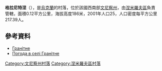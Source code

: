 {{coord|48|51|2|N|28|59|40|E|scale:30000|display=title}}

'''格拉尼特涅'''（{{lang-uk|Гранітне}}），是[[烏克蘭|烏克蘭]]的村落，位於該國西南部[[文尼察州|文尼察州]]，由[[涅米羅夫區|涅米羅夫區]]負責管轄，面積0.12平方公里，海拔高度186米，2001年人口25，人口密度每平方公里217.39人。

==參考資料==
*[http://w1.c1.rada.gov.ua/pls/z7502/A005?rdat1=16.08.2013&rf7571=2523 Гранітне]{{dead link|date=2018年3月 |bot=InternetArchiveBot |fix-attempted=yes }}
* [http://weather.in.ua/ua/vinnickaja/5818 Погода в селі Гранітне] {{Wayback|url=http://weather.in.ua/ua/vinnickaja/5818 |date=20111220071830 }}

[[Category:文尼察州村落|Category:文尼察州村落]]
[[Category:涅米羅夫區村落|Category:涅米羅夫區村落]]


{{Vinnytsia-geo-stub}}